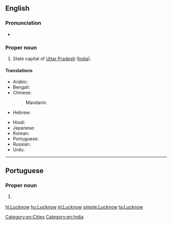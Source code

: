 ==English==
{{wikipedia}}

===Pronunciation===
* {{IPA|/ˈlʌknaʊ/|lang=en}}

===Proper noun===
{{en-proper noun}}

# State capital of [[Uttar Pradesh]] ([[India]]).

====Translations====
{{trans-top|capital of Uttar Pradesh, India}}
* Arabic: {{t|ar|لَكْنُو|m}}
* Bengali: {{t|bn|লখনৌ|sc=Beng}}
* Chinese:
*: Mandarin: {{t+|cmn|勒克瑙|tr=Lēikènǎo|sc=Hani}}
* Hebrew: {{t|he|לאקנאו}}
{{trans-mid}}
* Hindi: {{t+|hi|लखनऊ|tr=Lakhna'ū}}
* Japanese: {{t|ja|ラクナウ|tr=Rakunau}}
* Korean: {{t|ko|러크나우|tr=Leokeunau|sc=Hang}}
* Portuguese: {{t|pt|Lucknow|f}}
* Russian: {{t|ru|Лакхна́у|m}}
* Urdu: {{t|ur|لکھنؤ|tr=Lakhna'ū}}
{{trans-bottom}}

[[Category:en:Cities]]
[[Category:en:India]]

----

==Portuguese==

===Proper noun===
{{pt-proper noun|f}}

# {{l|en|Lucknow}} {{gloss|capital of Uttar Pradesh, India}}

{{catlangcode|pt|Cities|India}}

[[hi:Lucknow]]
[[hu:Lucknow]]
[[nl:Lucknow]]
[[simple:Lucknow]]
[[ta:Lucknow]]